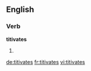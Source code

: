 
==English==

===Verb===
'''titivates'''

# {{en-third-person singular of|titivate}}

[[de:titivates]]
[[fr:titivates]]
[[vi:titivates]]